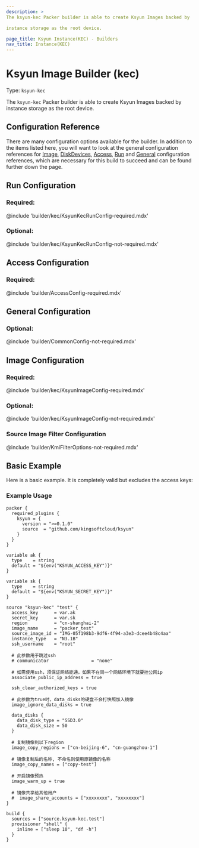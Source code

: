 ```yaml
---
description: >
The ksyun-kec Packer builder is able to create Ksyun Images backed by

instance storage as the root device.

page_title: Ksyun Instance(KEC) - Builders
nav_title: Instance(KEC)
---
```


# Ksyun Image Builder (kec)

Type: `ksyun-kec`

The `ksyun-kec` Packer builder is able to create Ksyun Images backed by
instance storage as the root device.


## Configuration Reference

There are many configuration options available for the builder. In addition to
the items listed here, you will want to look at the general configuration
references for [Image](#image-configuration),
[DiskDevices](#disk-devices-configuration),
[Access](#access-configuration),
[Run](#run-configuration) and
[General](#general-configuration)
configuration references, which are
necessary for this build to succeed and can be found further down the page.

## Run Configuration

### Required:

@include 'builder/kec/KsyunKecRunConfig-required.mdx'

### Optional:

@include 'builder/kec/KsyunKecRunConfig-not-required.mdx'

## Access Configuration

### Required:

@include 'builder/AccessConfig-required.mdx'

## General Configuration

### Optional:

@include 'builder/CommonConfig-not-required.mdx'

## Image Configuration

### Required:

@include 'builder/kec/KsyunImageConfig-required.mdx'

### Optional:

@include 'builder/kec/KsyunImageConfig-not-required.mdx'

### Source Image Filter Configuration

@include 'builder/KmiFilterOptions-not-required.mdx'

## Basic Example

Here is a basic example. It is completely valid but excludes the access keys:

### Example Usage

```hcl
packer {
  required_plugins {
    ksyun = {
      version = ">=0.1.0"
      source  = "github.com/kingsoftcloud/ksyun"
    }
  }
}

variable ak {
  type    = string
  default = "${env("KSYUN_ACCESS_KEY")}"
}

variable sk {
  type    = string
  default = "${env("KSYUN_SECRET_KEY")}"
}

source "ksyun-kec" "test" {
  access_key      = var.ak
  secret_key      = var.sk
  region          = "cn-shanghai-2"
  image_name      = "packer_test"
  source_image_id = "IMG-05f198b3-9df6-4f94-a3e3-dcee4b48c4aa"
  instance_type   = "N3.1B"
  ssh_username    = "root"

  # 此参数用于跳过ssh
  # communicator                = "none"

  # 如需使用ssh，须保证网络能通，如果不在同一个网络环境下就要挂公网ip
  associate_public_ip_address = true

  ssh_clear_authorized_keys = true

  # 此参数为true时，data_disks的硬盘不会打快照加入镜像
  image_ignore_data_disks = true

  data_disks {
    data_disk_type = "SSD3.0"
    data_disk_size = 50
  }

  # 复制镜像到以下region
  image_copy_regions = ["cn-beijing-6", "cn-guangzhou-1"]

  # 镜像复制后的名称, 不命名则使用原镜像的名称
  image_copy_names = ["copy-test"]

  # 开启镜像预热
  image_warm_up = true

  # 镜像共享给其他用户
  #  image_share_accounts = ["xxxxxxxx", "xxxxxxxx"]
}

build {
  sources = ["source.ksyun-kec.test"]
  provisioner "shell" {
    inline = ["sleep 10", "df -h"]
  }
}
```